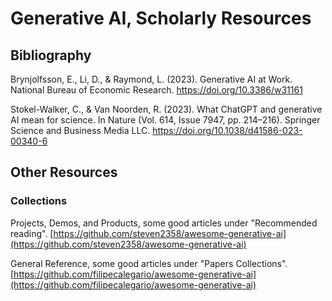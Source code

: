 # Generative AI, Scholarly Resources 

## Bibliography

Brynjolfsson, E., Li, D., & Raymond, L. (2023). Generative AI at Work. National Bureau of Economic Research. https://doi.org/10.3386/w31161

Stokel-Walker, C., & Van Noorden, R. (2023). What ChatGPT and generative AI mean for science. In Nature (Vol. 614, Issue 7947, pp. 214–216). Springer Science and Business Media LLC. https://doi.org/10.1038/d41586-023-00340-6


## Other Resources

### Collections

Projects, Demos, and Products, some good articles under "Recommended reading".
[https://github.com/steven2358/awesome-generative-ai](https://github.com/steven2358/awesome-generative-ai)

General Reference, some good articles under "Papers Collections".
[https://github.com/filipecalegario/awesome-generative-ai](https://github.com/filipecalegario/awesome-generative-ai)